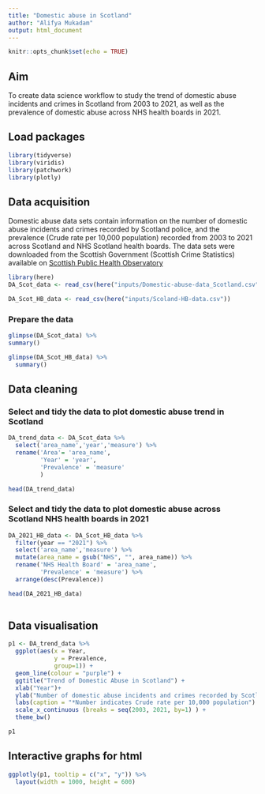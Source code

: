 ```yaml
---
title: "Domestic abuse in Scotland"
author: "Alifya Mukadam"
output: html_document
---
```


```r
knitr::opts_chunk$set(echo = TRUE)
```

## Aim
To create data science workflow to study the trend of domestic abuse incidents and crimes in Scotland from 2003 to 2021, as well as the prevalence of domestic abuse across NHS health boards in 2021.

## Load packages

```r
library(tidyverse)
library(viridis)
library(patchwork)
library(plotly)
```

## Data acquisition

Domestic abuse data sets contain information on the number of domestic abuse incidents and crimes recorded by Scotland police, and the prevalence (Crude rate per 10,000 population) recorded from 2003 to 2021 across Scotland and NHS Scotland health boards.
The data sets were downloaded from the Scottish Government (Scottish Crime Statistics) available
on [Scottish Public Health Observatory](https://scotland.shinyapps.io/ScotPHO_profiles_tool/_w_37cec01a/#tab-5211-2)

```r
library(here)
DA_Scot_data <- read_csv(here("inputs/Domestic-abuse-data_Scotland.csv"))

DA_Scot_HB_data <- read_csv(here("inputs/Scoland-HB-data.csv"))
```

### Prepare the data

```r
glimpse(DA_Scot_data) %>% 
summary()

glimpse(DA_Scot_HB_data) %>% 
  summary()
```
## Data cleaning

### Select and tidy the data to plot domestic abuse trend in Scotland

```r
DA_trend_data <- DA_Scot_data %>% 
  select('area_name','year','measure') %>% 
  rename('Area'= 'area_name',
         'Year' = 'year',
         'Prevalence' = 'measure'
         )

head(DA_trend_data)
```

### Select and tidy the data to plot domestic abuse across Scotland NHS health boards in 2021

```r
DA_2021_HB_data <- DA_Scot_HB_data %>% 
  filter(year == "2021") %>% 
  select('area_name','measure') %>% 
  mutate(area_name = gsub("NHS", "", area_name)) %>%
  rename('NHS Health Board' = 'area_name', 
         'Prevalence' = 'measure') %>%
  arrange(desc(Prevalence))

head(DA_2021_HB_data)
  
```

## Data visualisation

```r
p1 <- DA_trend_data %>% 
  ggplot(aes(x = Year,
             y = Prevalence,
             group=1)) +
  geom_line(colour = "purple") +
  ggtitle("Trend of Domestic Abuse in Scotland") +
  xlab("Year")+
  ylab("Number of domestic abuse incidents and crimes recorded by Scotland police*") +
  labs(caption = "*Number indicates Crude rate per 10,000 population") +
  scale_x_continuous (breaks = seq(2003, 2021, by=1) ) +
  theme_bw()

p1
```

## Interactive graphs for html

```r
ggplotly(p1, tooltip = c("x", "y")) %>%
  layout(width = 1000, height = 600)
```

